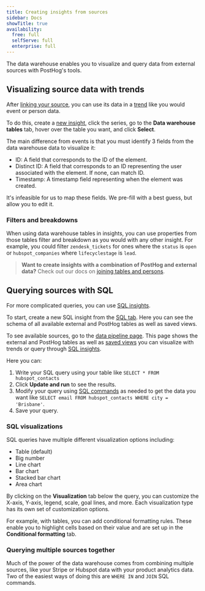 ```yaml
---
title: Creating insights from sources
sidebar: Docs
showTitle: true
availability:
  free: full
  selfServe: full
  enterprise: full
---
```



The data warehouse enables you to visualize and query data from external sources with PostHog's tools.

## Visualizing source data with trends

After [linking your source](/docs/cdp/sources), you can use its data in a [trend](/docs/product-analytics/trends) like you would event or person data. 

To do this, create a [new insight](https://us.posthog.com/insights/new), click the series, go to the **Data warehouse tables** tab, hover over the table you want, and click **Select**.

<ProductScreenshot
  imageLight="https://res.cloudinary.com/dmukukwp6/image/upload/trend_light_9b29b1c254.png" 
  imageDark="https://res.cloudinary.com/dmukukwp6/image/upload/trend_dark_77178b53cb.png"
  alt="Selecting a data warehouse table in a trend" 
  classes="rounded"
/>

The main difference from events is that you must identify 3 fields from the data warehouse data to visualize it:

- ID: A field that corresponds to the ID of the element. 
- Distinct ID: A field that corresponds to an ID representing the user associated with the element. If none, can match ID.
- Timestamp: A timestamp field representing when the element was created.
 
It's infeasible for us to map these fields. We pre-fill with a best guess, but allow you to edit it.

### Filters and breakdowns

When using data warehouse tables in insights, you can use properties from those tables filter and breakdown as you would with any other insight. For example, you could filter `zendesk_tickets` for ones where the `status` is `open` or `hubspot_companies` where `lifecyclestage` is `lead`.

<ProductScreenshot
  imageLight="https://res.cloudinary.com/dmukukwp6/image/upload/bd_light_989c851f4b.png" 
  imageDark="https://res.cloudinary.com/dmukukwp6/image/upload/bd_dark_ef8b5baf43.png"
  alt="Filtering and breaking down data warehouse data" 
  classes="rounded"
/>

> **Want to create insights with a combination of PostHog and external data?** Check out our docs on [joining tables and persons](/docs/data-warehouse/join).

## Querying sources with SQL

For more complicated queries, you can use [SQL insights](/docs/product-analytics/sql). 

To start, create a new SQL insight from the [SQL tab](https://us.posthog.com/sql). Here you can see the schema of all available external and PostHog tables as well as saved views.

To see available sources, go to the [data pipeline page](https://us.posthog.com/pipeline/sources). This page shows the external and PostHog tables as well as [saved views](/docs/data-warehouse/views) you can visualize with trends or query through [SQL insights](/docs/product-analytics/sql).

<ProductScreenshot
  imageLight="https://res.cloudinary.com/dmukukwp6/image/upload/d_light_3c5561008b.png" 
  imageDark="https://res.cloudinary.com/dmukukwp6/image/upload/d_dark_767067055d.png"
  alt="Data warehouse tab in PostHog app" 
  classes="rounded"
/>

Here you can:

1. Write your SQL query using your table like `SELECT * FROM hubspot_contacts`
2. Click **Update and run** to see the results.
3. Modify your query using [SQL commands](/docs/product-analytics/sql) as needed to get the data you want like `SELECT email FROM hubspot_contacts WHERE city = 'Brisbane'`.
4. Save your query.

<ProductScreenshot
  imageLight={QueryLight} 
  imageDark={QueryDark} 
  alt="Querying a source in PostHog" 
  classes="rounded"
/>

### SQL visualizations

SQL queries have multiple different visualization options including:

- Table (default)
- Big number
- Line chart
- Bar chart
- Stacked bar chart
- Area chart

By clicking on the **Visualization** tab below the query, you can customize the X-axis, Y-axis, legend, scale, goal lines, and more. Each visualization type has its own set of customization options.

For example, with tables, you can add conditional formatting rules. These enable you to highlight cells based on their value and are set up in the **Conditional formatting** tab.

<ProductScreenshot
  imageLight="https://res.cloudinary.com/dmukukwp6/image/upload/Clean_Shot_2025_07_01_at_13_01_00_2x_181ae75d28.png" 
  imageDark="https://res.cloudinary.com/dmukukwp6/image/upload/Clean_Shot_2025_07_01_at_13_02_28_2x_b3ba2d2d8a.png" 
  alt="Customizing a SQL visualization" 
  classes="rounded"
/>

### Querying multiple sources together

Much of the power of the data warehouse comes from combining multiple sources, like your Stripe or Hubspot data with your product analytics data. Two of the easiest ways of doing this are `WHERE IN` and `JOIN` SQL commands. 


<QueryJoinExample />
